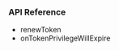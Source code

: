 <PlatformWrapper platform="android">
        
### API Reference

-   <Link target="_blank" to="{{global.API_REF_ANDROID_ROOT_VOICE_SDK}}/class_irtcengine.html#api_irtcengine_renewtoken">renewToken</Link>

- <Link target="_blank" to="{{global.API_REF_ANDROID_ROOT_VOICE_SDK}}/class_irtcengineeventhandler.html#callback_irtcengineeventhandler_ontokenprivilegewillexpire">onTokenPrivilegeWillExpire</Link>

</PlatformWrapper>
